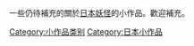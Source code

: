 {{Hiddencat}}
一些仍待補充的關於[[日本妖怪|日本妖怪]]的小作品。歡迎補充。
[[Category:小作品类别|Category:小作品类别]]
[[Category:日本小作品|Category:日本小作品]]